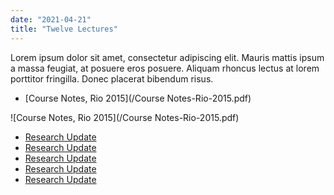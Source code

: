 ```yaml
---
date: "2021-04-21"
title: "Twelve Lectures"
---
```


Lorem ipsum dolor sit amet, consectetur adipiscing elit. Mauris mattis ipsum a
massa feugiat, at posuere eros posuere. Aliquam rhoncus lectus at lorem
porttitor fringilla. Donec placerat bibendum risus.

* [Course Notes, Rio 2015](/Course Notes-Rio-2015.pdf)

![Course Notes, Rio 2015](/Course Notes-Rio-2015.pdf)
* [Research Update](/gondwana)
* [Research Update](/gondwana)
* [Research Update](/gondwana)
* [Research Update](/gondwana)
* [Research Update](/gondwana)

